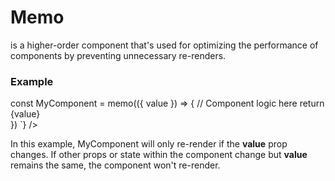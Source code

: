 
# Memo

<CodePreview data={memoPreview} /> is a higher-order component that's used for optimizing the performance 
of components by preventing unnecessary re-renders.

### Example

<div className="not-prose">
  <CodeBlock
      lang="ts"
      code={`\

const MyComponent = memo(({ value }) => {
  // Component logic here
  return <div>{value}</div>
})
`} 
  />
</div>

In this example, MyComponent will only re-render if the <b>value</b> 
prop changes. If other props or state within the component change 
but <b>value</b> remains the same, the component won't re-render.

